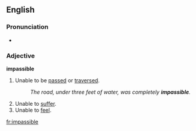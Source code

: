 ==English==
===Pronunciation===
*{{audio|en-us-impassible.ogg|Audio (US)}}

===Adjective===
'''impassible'''
#Unable to be [[passed]] or [[traversed]].
#:''The road, under three feet of water, was completely '''impassible'''.''
#Unable to [[suffer]].
#Unable to [[feel]].

[[fr:impassible]]